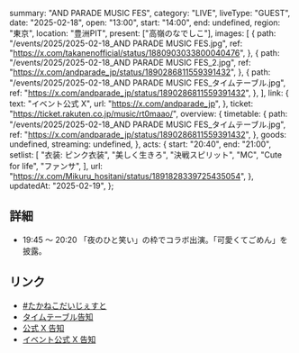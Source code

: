   summary: "AND PARADE MUSIC FES",
  category: "LIVE",
  liveType: "GUEST",
  date: "2025-02-18",
  open: "13:00",
  start: "14:00",
  end: undefined,
  region: "東京",
  location: "豊洲PIT",
  present: ["高嶺のなでしこ"],
  images: [
    {
      path: "/events/2025/2025-02-18_AND PARADE MUSIC FES.jpg",
      ref: "https://x.com/takanenofficial/status/1880903033800040476",
    },
    {
      path: "/events/2025/2025-02-18_AND PARADE MUSIC FES_2.jpg",
      ref: "https://x.com/andparade_jp/status/1890286811559391432",
    },
    {
      path: "/events/2025/2025-02-18_AND PARADE MUSIC FES_タイムテーブル.jpg",
      ref: "https://x.com/andparade_jp/status/1890286811559391432",
    },
  ],
  link: {
    text: "イベント公式 X",
    url: "https://x.com/andparade_jp",
  },
  ticket: "https://ticket.rakuten.co.jp/music/rt0maao/",
  overview: {
    timetable: {
      path: "/events/2025/2025-02-18_AND PARADE MUSIC FES_タイムテーブル.jpg",
      ref: "https://x.com/andparade_jp/status/1890286811559391432",
    },
    goods: undefined,
    streaming: undefined,
  },
  acts: {
    start: "20:40",
    end: "21:00",
    setlist: [
      "衣装: ピンク衣装",
      "美しく生きろ",
      "決戦スピリット",
      "MC",
      "Cute for life",
      "ファンサ",
    ],
    url: "https://x.com/Mikuru_hositani/status/1891828339725435054",
  },
  updatedAt: "2025-02-19",
};

## 詳細

- 19:45 〜 20:20 「夜のひと笑い」の枠でコラボ出演。「可愛くてごめん」を披露。

## リンク

- [#たかねこだいじぇすと](https://x.com/takanenofficial/status/1891862303257014604)
- [タイムテーブル告知](https://x.com/andparade_jp/status/1890286811559391432)
- [公式 X 告知](https://x.com/takanenofficial/status/1880903033800040476)
- [イベント公式 X 告知](https://x.com/andparade_jp/status/1880610926430495100)
